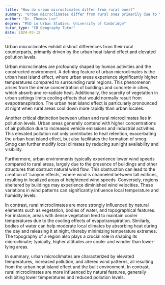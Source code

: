 ```yaml
---
title: "How do urban microclimates differ from rural ones?"
summary: "Urban microclimates differ from rural ones primarily due to the urban heat island effect and increased pollution levels."
author: "Dr. Thomas Lee"
degree: "PhD in Urban Studies, University of Cambridge"
tutor_type: "IB Geography Tutor"
date: 2024-03-15
---
```


Urban microclimates exhibit distinct differences from their rural counterparts, primarily driven by the urban heat island effect and elevated pollution levels.

Urban microclimates are profoundly shaped by human activities and the constructed environment. A defining feature of urban microclimates is the urban heat island effect, where urban areas experience significantly higher temperatures compared to surrounding rural regions. This phenomenon arises from the dense concentration of buildings and concrete in cities, which absorb and re-radiate heat. Additionally, the scarcity of vegetation in urban settings limits cooling effects that would normally result from evapotranspiration. The urban heat island effect is particularly pronounced at night when rural areas cool down more rapidly than urban locales.

Another critical distinction between urban and rural microclimates lies in pollution levels. Urban areas generally contend with higher concentrations of air pollution due to increased vehicle emissions and industrial activities. This elevated pollution not only contributes to heat retention, exacerbating the urban heat island effect, but also facilitates the formation of smog. Smog can further modify local climates by reducing sunlight availability and visibility.

Furthermore, urban environments typically experience lower wind speeds compared to rural areas, largely due to the presence of buildings and other structures that obstruct natural wind flow. This obstruction can lead to the creation of 'canyon effects,' where wind is channeled between tall edifices, resulting in localized areas of heightened wind speeds. Conversely, regions sheltered by buildings may experience diminished wind velocities. These variations in wind patterns can significantly influence local temperature and humidity levels.

In contrast, rural microclimates are more strongly influenced by natural elements such as vegetation, bodies of water, and topographical features. For instance, areas with dense vegetation tend to maintain cooler temperatures due to the cooling effects of evapotranspiration. Similarly, bodies of water can help moderate local climates by absorbing heat during the day and releasing it at night, thereby minimizing temperature extremes. The topography of a region also plays a crucial role in shaping its microclimate; typically, higher altitudes are cooler and windier than lower-lying areas.

In summary, urban microclimates are characterized by elevated temperatures, increased pollution, and altered wind patterns, all resulting from the urban heat island effect and the built environment. In contrast, rural microclimates are more influenced by natural features, generally exhibiting lower temperatures and reduced pollution levels.
    